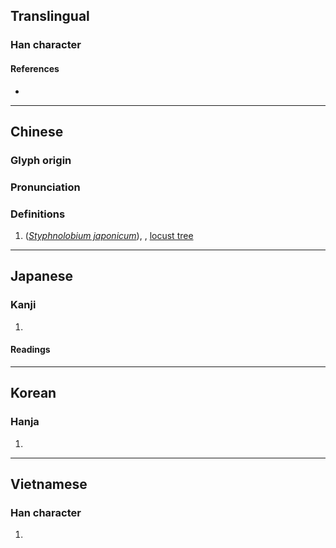 {{character info/new}}
==Translingual==

===Han character===
{{Han char|rn=75|rad=木|as=10|sn=14|four=46913|canj=DHUI|ids=⿰木鬼}}

====References====
* {{Han ref|kx=0546.130|dkj=15323|dj=0934.050|hdz=21252.010|uh=69D0|ud=27088|bh=BA69|bd=47721}}

----

==Chinese==
{{zh-forms}}

===Glyph origin===
{{Han etym}}

===Pronunciation===
{{zh-pron
|m=huái
|c=waai4
|mn=hoâi
|mc=y
|oc=y
|ma=
|cat=pn
}}

===Definitions===
{{zh-hanzi}}

# {{vern|Chinese scholar tree}} (''[[Styphnolobium japonicum]]''), {{vern|Japanese pagoda tree}}, [[locust tree]]

----

==Japanese==

===Kanji===
{{ja-kanji|grade=|rs=木10}}

# {{defn|lang=ja|sort=木10}}

====Readings====
{{ja-readings
|goon=け<ゑ
|kanon=かい<くわい
|kun=えんじゅ<ゑんじゆ
}}

----

==Korean==

===Hanja===
{{ko-hanja|hangeul=괴|eumhun=|rv=goe|mr=koe|y=koy}}

# {{defn|lang=ko|sort=木10}}

----

==Vietnamese==

===Han character===
{{vi-readings|rs=木10|hanviet=[[hòe]], [[hoe]]}}

# {{defn|lang=vi|sort=木10}}